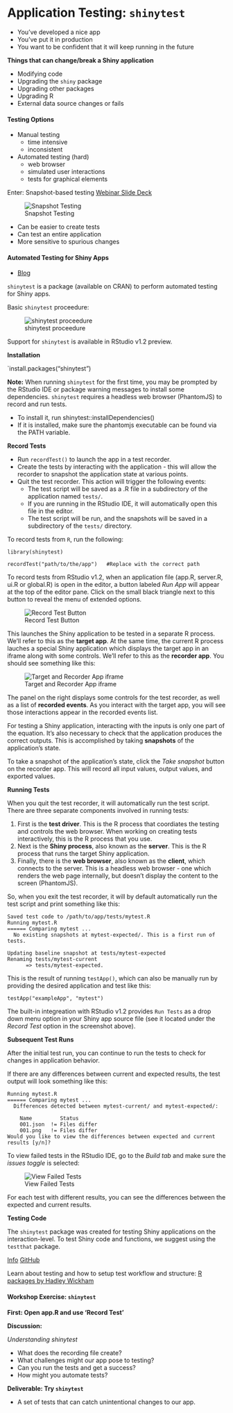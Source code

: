 # Application Testing: `shinytest`

- You've developed a nice app
- You've put it in production
- You want to be confident that it will keep running in the future

**Things that can change/break a Shiny application**

- Modifying code
- Upgrading the `shiny` package
- Upgrading other packages
- Upgrading R
- External data source changes or fails

#### Testing Options

- Manual testing
  - time intensive
  - inconsistent
  
- Automated testing (hard)
  - web browser
  - simulated user interactions
  - tests for graphical elements

Enter: Snapshot-based testing [Webinar Slide Deck](https://github.com/rstudio/webinars/blob/master/48-shinytest/shinytest.pdf)

![Snapshot Testing](imgs/testing/snapshot-testing.png)

- Can be easier to create tests
- Can test an entire application
- More sensitive to spurious changes

#### Automated Testing for Shiny Apps

- [Blog](https://resources.rstudio.com/rstudio-blog/shinytest-automated-testing-for-shiny-apps)

`shinytest` is a package (available on CRAN) to perform automated testing for Shiny apps.

Basic `shinytest` proceedure:

![shinytest proceedure](imgs/testing/testing-proceedure.png)

Support for `shinytest` is available in RStudio v1.2 preview.

**Installation** 

`install.packages("shinytest")

**Note:** When running `shinytest` for the first time, you may be prompted by the RStudio IDE or package warning messages to install some dependencies. `shinytest` requires a headless web browser (PhantomJS) to record and run tests.

- To install it, run shinytest::installDependencies()
- If it is installed, make sure the phantomjs executable can be found via the PATH variable. 

**Record Tests**

- Run `recordTest()` to launch the app in a test recorder. 
- Create the tests by interacting with the application - this will allow the recorder to snapshot the application state at various points.
- Quit the test recorder. This action will trigger the following events:
  - The test script will be saved as a .R file in a subdirectory of the application named `tests/`.
  - If you are running in the RStudio IDE, it will automatically open this file in the editor.
  - The test script will be run, and the snapshots will be saved in a subdirectory of the `tests/` directory.
  
To record tests from `R`, run the following:

```
library(shinytest)

recordTest("path/to/the/app")   #Replace with the correct path
```

To record tests from RStudio v1.2, when an application file (app.R, server.R, ui.R or global.R) is open in the editor, a button labeled _Run App_ will appear at the top of the editor pane. Click on the small black triangle next to this button to reveal the menu of extended options. 

![Record Test Button](imgs/testing/record_test_button.png)

This launches the Shiny application to be tested in a separate R process. We'll refer to this as the **target app**. At the same time, the current R process lauches a special Shiny application which displays the target app in an iframe along with some controls. We'll refer to this as the **recorder app**. You should see something like this:

![Target and Recorder App iframe](imgs/testing/recorder_and_target.png)

The panel on the right displays some controls for the test recorder, as well as a list of **recorded events**. As you interact with the target app, you will see those interactions appear in the recorded events list.

For testing a Shiny application, interacting with the inputs is only one part of the equation. It's also necessary to check that the application produces the correct outputs. This is accomplished by taking **snapshots** of the application's state.

To take a snapshot of the application's state, click the _Take snapshot_ button on the recorder app. This will record all input values, output values, and exported values.

**Running Tests**

When you quit the test recorder, it will automatically run the test script. There are three separate components involved in running tests:

1. First is the **test driver**. This is the R process that coordiates the testing and controls the web browser. When working on creating tests interactively, this is the R process that you use.
2. Next is the **Shiny process**, also known as the **server**. This is the R process that runs the target Shiny application.
3. Finally, there is the **web browser**, also known as the **client**, which connects to the server. This is a headless web browser - one which renders the web page internally, but doesn't display the content to the screen (PhantomJS). 

So, when you exit the test recorder, it will by default automatically run the test script and print something like this:

```
Saved test code to /path/to/app/tests/mytest.R
Running mytest.R 
====== Comparing mytest ...
  No existing snapshots at mytest-expected/. This is a first run of tests.

Updating baseline snapshot at tests/mytest-expected
Renaming tests/mytest-current
      => tests/mytest-expected.
```

This is the result of running `testApp()`, which can also be manually run by providing the desired application and test like this: 

`testApp("exampleApp", "mytest")`

The built-in integreation with RStudio v1.2 provides `Run Tests` as a drop down menu option in your Shiny app source file (see it located under the _Record Test_ option in the screenshot above).

**Subsequent Test Runs**

After the initial test run, you can continue to run the tests to check for changes in application behavior.

If there are any differences between current and expected results, the test output will look something like this:

```
Running mytest.R 
====== Comparing mytest ...
  Differences detected between mytest-current/ and mytest-expected/:

    Name         Status      
    001.json  != Files differ
    001.png   != Files differ
Would you like to view the differences between expected and current results [y/n]? 
```

To view failed tests in the RStudio IDE, go to the _Build tab_ and make sure the _issues toggle_ is selected:

![View Failed Tests](imgs/testing/failed_tests.png)

For each test with different results, you can see the differences between the expected and current results.

**Testing Code**

The `shinytest` package was created for testing Shiny applications on the interaction-level. To test Shiny code and functions, we suggest using the `testthat` package. 

[Info](http://testthat.r-lib.org/)
[GitHub](https://github.com/r-lib/testthat)

Learn about testing and how to setup test workflow and structure: [R packages by Hadley Wickham](http://r-pkgs.had.co.nz/tests.html)

#### Workshop Exercise: `shinytest`

**First: Open app.R and use 'Record Test'**

**Discussion:**

_Understanding shinytest_

- What does the recording file create?
- What challenges might our app pose to testing?
- Can you run the tests and get a success?
- How might you automate tests?

**Deliverable: Try `shinytest`**

- A set of tests that can catch unintentional changes to our app.

